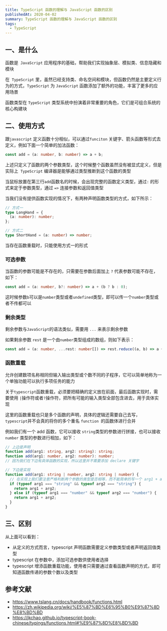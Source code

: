 ```yaml
---
title: TypeScript 函数的理解与 JavaScript 函数的区别
publishedAt: 2020-04-02
summary: TypeScript 函数的理解与 JavaScript 函数的区别
tags:
  - TypeScript
---
```


## 一、是什么

函数是` JavaScript` 应用程序的基础，帮助我们实现抽象层、模拟类、信息隐藏和模块

在` TypeScript` 里，虽然已经支持类、命名空间和模块，但函数仍然是主要定义行为的方式，`TypeScript` 为 `JavaScript` 函数添加了额外的功能，丰富了更多的应用场景

函数类型在 `TypeScript` 类型系统中扮演着非常重要的角色，它们是可组合系统的核心构建块

## 二、使用方式

跟`javascript` 定义函数十分相似，可以通过`funciton` 关键字、箭头函数等形式去定义，例如下面一个简单的加法函数：

```ts
const add = (a: number, b: number) => a + b;
```

上述只定义了函数的两个参数类型，这个时候整个函数虽然没有被显式定义，但是实际上` TypeScript` 编译器是能够通过类型推断到这个函数的类型

当鼠标放置在第三行`add`函数名的时候，会出现完整的函数定义类型，通过`:` 的形式来定于参数类型，通过 `=>` 连接参数和返回值类型

当我们没有提供函数实现的情况下，有两种声明函数类型的方式，如下所示：

```ts
// 方式一
type LongHand = {
  (a: number): number;
};

// 方式二
type ShortHand = (a: number) => number;
```

当存在函数重载时，只能使用方式一的形式

### 可选参数

当函数的参数可能是不存在的，只需要在参数后面加上 `?` 代表参数可能不存在，如下：

```ts
const add = (a: number, b?: number) => a + (b ? b : 0);
```

这时候参数`b`可以是`number`类型或者`undefined`类型，即可以传一个`number`类型或者不传都可以

### 剩余类型

剩余参数与`JavaScript`的语法类似，需要用 `...` 来表示剩余参数

如果剩余参数 `rest` 是一个由`number`类型组成的数组，则如下表示：

```ts
const add = (a: number, ...rest: number[]) => rest.reduce((a, b) => a + b, a);
```

### 函数重载

允许创建数项名称相同但输入输出类型或个数不同的子程序，它可以简单地称为一个单独功能可以执行多项任务的能力

关于`typescript`函数重载，必须要把精确的定义放在前面，最后函数实现时，需要使用 `|`操作符或者`?`操作符，把所有可能的输入类型全部包含进去，用于具体实现

这里的函数重载也只是多个函数的声明，具体的逻辑还需要自己去写，`typescript`并不会真的将你的多个重名 `function `的函数体进行合并

例如我们有一个 add 函数，它可以接收 `string`类型的参数进行拼接，也可以接收 `number` 类型的参数进行相加，如下：

```ts
// 上边是声明
function add(arg1: string, arg2: string): string;
function add(arg1: number, arg2: number): number;
// 因为我们在下边有具体函数的实现，所以这里并不需要添加 declare 关键字

// 下边是实现
function add(arg1: string | number, arg2: string | number) {
  // 在实现上我们要注意严格判断两个参数的类型是否相等，而不能简单的写一个 arg1 + arg2
  if (typeof arg1 === "string" && typeof arg2 === "string") {
    return arg1 + arg2;
  } else if (typeof arg1 === "number" && typeof arg2 === "number") {
    return arg1 + arg2;
  }
}
```

## 三、区别

从上面可以看到：

- 从定义的方式而言，typescript 声明函数需要定义参数类型或者声明返回值类型
- typescript 在参数中，添加可选参数供使用者选择
- typescript 增添函数重载功能，使用者只需要通过查看函数声明的方式，即可知道函数传递的参数个数以及类型

## 参考文献

- https://www.tslang.cn/docs/handbook/functions.html
- https://zh.wikipedia.org/wiki/%E5%87%BD%E6%95%B0%E9%87%8D%E8%BD%BD
- https://jkchao.github.io/typescript-book-chinese/typings/functions.html#%E9%87%8D%E8%BD%BD
